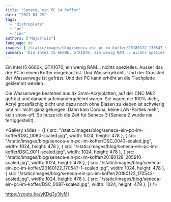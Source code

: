 ```yaml
---
title: "Seneca, ein PC im Koffer"
date: "2021-03-25"
tags: 
  - "distroplate"
  - "pc"
  - "cnc"
authors: ["MajorTwip"]
language: de
images: ['/static/images/blog/seneca-ein-pc-im-koffer/20180122_170547-scaled.jpg']
summary: "Ein Intel I5 6600k, GTX1070, ein wenig RAM... nichts spezielles. Ausser das der PC in einem Koffer eingebaut ist. Und Wassergekühlt. Und der Grossteil der Wasserwege ist gefräst. Und der PC kann erhöht an die Tischplatte geklemmt werden."
---
```


Ein Intel I5 6600k, GTX1070, ein wenig RAM... nichts spezielles. Ausser das der PC in einem Koffer eingebaut ist. Und Wassergekühlt. Und der Grossteil der Wasserwege ist gefräst. Und der PC kann erhöht an die Tischplatte geklemmt werden.


Die Wasserwege bestehen aus 4x 3mm-Acrylplatten, auf der CNC Mk2 gefräst und danach aufeinandergeleimt waren. Sie waren nie 100% dicht, Acryl grossflächig dicht und dazu noch ohne Blasen zu kleben ist schwierig und mir nicht ganz gelungen. Dann kam Corona, keine LAN-Parties mehr, kein show-off. So nutze ich die Zeit für Seneca 3 (Seneca 2 wurde nie fertiggestellt).

<Gallery slides = {[
  { src: "/static/images/blog/seneca-ein-pc-im-koffer/DSC_0080-scaled.jpg", width: 1024, height: 478 },
  { src: "/static/images/blog/seneca-ein-pc-im-koffer/DSC_0043-scaled.jpg", width: 1024, height: 478 },
  { src: "/static/images/blog/seneca-ein-pc-im-koffer/DSC_0011-scaled.jpg", width: 1024, height: 478 },
  { src: "/static/images/blog/seneca-ein-pc-im-koffer/20180128_205910-scaled.jpg", width: 1024, height: 478 },
  { src: "/static/images/blog/seneca-ein-pc-im-koffer/20180122_170547-1-scaled.jpg", width: 1024, height: 478 },
  { src: "/static/images/blog/seneca-ein-pc-im-koffer/20180122_170542-scaled.jpg", width: 1024, height: 478 },
  { src: "/static/images/blog/seneca-ein-pc-im-koffer/DSC_0087-scaled.jpg", width: 1024, height: 478 },
]} />

https://youtu.be/yKDg3y3ivMI
